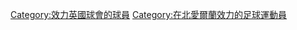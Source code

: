 {{Commonscat|Association football players by team in Northern Ireland}}

[[Category:效力英國球會的球員|Category:效力英國球會的球員]]
[[Category:在北愛爾蘭效力的足球運動員|Category:在北愛爾蘭效力的足球運動員]]